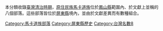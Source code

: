 {{main|鳳山八社}}
本分類收錄[[臺灣清治時期|臺灣清治時期]]，[[臺灣原住民族|原住民族]][[馬卡道族|馬卡道族]]位於[[鳳山縣_(清治時期)|鳳山縣]]範圍內、於文獻上並稱的八個部落。這些部落皆位於[[屏東縣|屏東縣]]境內，並由於文獻差異而有數種組合。

[[Category:馬卡道族部落|Category:馬卡道族部落]]
[[Category:屏東縣歷史|Category:屏東縣歷史]]
[[Category:台灣名數8|Category:台灣名數8]]